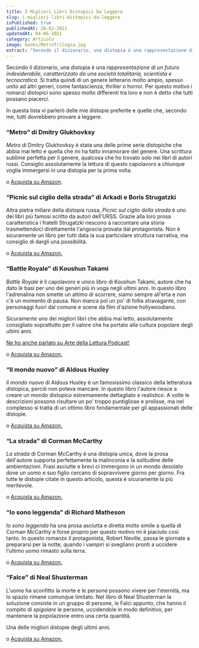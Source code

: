 ```yaml
---
title: I Migliori Libri Distopici Da Leggere
slug: i-migliori-libri-distopici-da-leggere
isPublished: true
publishedAt: 28-02-2021
updatedAt: 04-06-2021
category: Articolo
image: books/MetroTrilogia.jpg
extract: "Secondo il dizionario, una distopia è una rappresentazione di un futuro indesiderabile, caratterizzato da una società totalitaria, scientista e tecnocratica. Si tratta quindi di un genere letterario molto ampio, spesso unito ad altri generi, come fantascienza, thriller o horror. Per questo motivo i romanzi distopici sono spesso molto differenti tra loro e non è detto che tutti possano piacerci. In questa lista vi parlerò delle mie distopie preferite e quelle che, secondo me, tutti dovrebbero provare a leggere."
---
```


Secondo il dizionario, una distopia è una _rappresentazione di un futuro indesiderabile, caratterizzato da una società totalitaria, scientista e tecnocratica_. Si tratta quindi di un genere letterario molto ampio, spesso unito ad altri generi, come fantascienza, thriller o horror. Per questo motivo i romanzi distopici sono spesso molto differenti tra loro e non è detto che tutti possano piacerci.

In questa lista vi parlerò delle mie distopie preferite e quelle che, secondo me, tutti dovrebbero provare a leggere.


### “Metro” di Dmitry Glukhovksy
<Book  slug="metro-2034"  />

_Metro_ di Dmitry Glukhovksy è stata una delle prime serie distopiche che abbia mai letto e quella che mi ha fatto innamorare del genere. Una scrittura sublime perfetta per il genere, qualcosa che ho trovato solo nei libri di autori russi. Consiglio assolutamente la lettura di questo capolavoro a chiunque voglia immergersi in una distopia per la prima volta.

<InternalLink slug="recensione-metro-2034" text="Leggi la recensione completa" /> o [Acquista su Amazon](https://amzn.to/3uc3NO0).


### “Picnic sul ciglio della strada” di Arkadi e Boris Strugatzki
<Book  slug="picnic-sul-ciglio-della-strada"  />

Altra pietra miliare della distopia russa, _Picnic sul ciglio della strada_ è uno dei libri più famosi scritto da autori dell'URSS. Grazie alla loro prosa caratteristica i fratelli Strugatzki riescono a raccontare una storia trasmettendoci direttamente l'angoscia provata dal protagonista. Non è sicuramente un libro per tutti data la sua particolare struttura narrativa, ma consiglio di dargli una possibilità.

<InternalLink slug="recensione-picnic-sul-ciglio-della-strada" text="Leggi la recensione completa" /> o [Acquista su Amazon.](https://amzn.to/3bicSfD)


### “Battle Royale” di Koushun Takami
<Book  slug="battle-royale"  />

_Battle Royale_ è il capolavoro e unico libro di Koushun Takami, autore che ha dato le basi per uno dei generi più in voga negli ultimi anni. In questo libro l'adrenalina non smette un attimo di scorrere, siamo sempre all'erta e non c'è un momento di pausa. Non manca poi un po' di follia stravagante, con personaggi fuori dal comune e scene da film d'azione hollywoodiano.

Sicuramente uno dei migliori libri che abbia mai letto, assolutamente consigliato soprattutto per il valore che ha portato alla cultura popolare degli ultimi anni.

[Ne ho anche parlato su Arte della Lettura Podcast!](https://open.spotify.com/episode/2646TsnORdaBjoeoMORGC7?si=AqkLagnrSaakVjbVf7KlUg)

<InternalLink slug="recensione-battle-royale-takam" text="Leggi la recensione completa" /> o [Acquista su Amazon.](https://amzn.to/3pyJDdD)


### “Il mondo nuovo” di Aldous Huxley
<Book  slug="il-mondo-nuovo-ritorno-al-mondo-nuovo"  />

_Il mondo nuovo_ di Aldous Huxley è un famosissimo classico della letteratura distopica, perciò non poteva mancare. In questo libro l'autore riesce a creare un mondo distopico estremamente dettagliato e realistico. A volte le descrizioni possono risultare un po' troppo puntigliose e prolisse, ma nel complesso si tratta di un ottimo libro fondamentale per gli appassionati delle distopie.

<InternalLink slug="recensione-il-mondo-nuovo-aldous-huxley" text="Leggi la recensione completa" /> o [Acquista su Amazon.](https://amzn.to/3qC3XvM)


### “La strada” di Corman McCarthy
<Book  slug="la-strada"  />

_La strada_ di Corman McCarthy è una distopia unica, dove la prosa dell'autore supporta perfettamente la malinconia e la solitudine delle ambientazioni. Frasi asciutte e brevi ci immergono in un mondo desolato dove un uomo e suo figlio cercano di sopravvivere giorno per giorno. Fra tutte le distopie citate in questo articolo, questa è sicuramente la più meritevole.

<InternalLink slug="recensione-la-strada-corman-mccarthy" text="Leggi la recensione completa" /> o [Acquista su Amazon.](https://amzn.to/3binMC9)


### “Io sono leggenda” di Richard Matheson
<Book  slug="io-sono-leggenda"  />

_Io sono leggenda_ ha una prosa asciutta e diretta molto simile a quella di Corman McCarthy e forse proprio per questo motivo mi è piaciuto così tanto. In questo romanzo il protagonista, Robert Neville, passa le giornate a prepararsi per la notte, quando i vampiri si svegliano pronti a uccidere l'ultimo uomo rimasto sulla terra.

<InternalLink slug="recensione-io-sono-leggenda-richard-matheson" text="Leggi la recensione completa" /> o [Acquista su Amazon.](https://amzn.to/3axrb0w)


### “Falce” di Neal Shusterman
<Book  slug="falce"  />

L'uomo ha sconfitto la morte e le persone possono vivere per l'eternità, ma lo spazio rimane comunque limitato. Nel libro di Neal Shusterman la soluzione consiste in un gruppo di persone, le Falci appunto, che hanno il compito di _spigolare_ le persone, uccidendole in modo definitivo, per mantenere la popolazione entro una certa quantità.

Una delle migliori distopie degli ultimi anni.

<InternalLink slug="recensione-falce-neal-shusterman" text="Leggi la recensione completa" /> o [Acquista su Amazon.](https://amzn.to/2NBM81s)